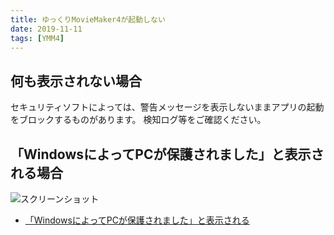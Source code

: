 ```yaml
---
title: ゆっくりMovieMaker4が起動しない
date: 2019-11-11
tags: [YMM4]
---
```

## 何も表示されない場合
セキュリティソフトによっては、警告メッセージを表示しないままアプリの起動をブロックするものがあります。
検知ログ等をご確認ください。

## 「WindowsによってPCが保護されました」と表示される場合
![スクリーンショット](ゆっくりmoviemaker4が起動しない1.png)
- [「WindowsによってPCが保護されました」と表示される](「windowsによってpcが保護されました」と表示される)